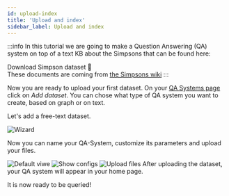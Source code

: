 ```yaml
---
id: upload-index
title: 'Upload and index'
sidebar_label: Upload and index
---
```



:::info
In this tutorial we are going to make a Question Answering (QA) system on top of a text KB about the Simpsons that can be found here:
<div style={{ display: 'flex', justifyContent: 'center' }}>
    <Link
        target="_blank"
        to='/Simpson_Family.zip'
        className="button button--primary button--lg"
        style={{ textDecoration: 'none ' }}
    >
        Download Simpson dataset 🍩
    </Link>
</div>
These documents are coming from <a href='https://simpsons.fandom.com/wiki/Category:Simpson_family'>the Simpsons wiki</a>
:::

Now you are ready to upload your first dataset. On your [QA Systems page](https://app.qanswer.ai/qa-systems) click on *Add dataset*. You can chose what type of QA system you want to create, based on graph or on text.

Let's add a free-text dataset.


<Image src='/img/newUI/wizard.png' alt='Wizard'/>


Now you can name your QA-System, customize its parameters and upload your files.

<Tabs>
  <TabItem value='q1' label='Creation' default>
      <Image src='/img/newUI/simpsons/add-text-details-hidden.png' alt='Default viwe'/>
  </TabItem>

  <TabItem value="q2" label="Customize">
      <Image src='/img/newUI/simpsons/add-text-details.png' alt='Show configs'/>
  </TabItem>

  <TabItem value='q3' label='Upload'>
      <Image src='/img/newUI/simpsons/add-text-upload.png' alt='Upload files'/>
  </TabItem>
</Tabs>
After uploading the dataset, your QA system will appear in your home page.

It is now ready to be queried!